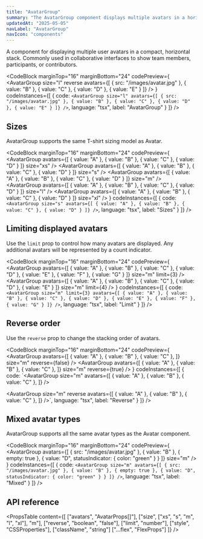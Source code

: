 ```yaml
---
title: "AvatarGroup"
summary: "The AvatarGroup component displays multiple avatars in a horizontal stack with customizable appearance and overflow handling."
updatedAt: "2025-05-05"
navLabel: "AvatarGroup"
navIcon: "components"
---
```


A component for displaying multiple user avatars in a compact, horizontal stack. Commonly used in collaborative interfaces to show team members, participants, or contributors.

<CodeBlock
  marginTop="16"
  marginBottom="24"
  codePreview={
    <AvatarGroup
      size="l"
      reverse
      avatars={[
        { src: "/images/avatar.jpg" },
        { value: "B" },
        { value: "C" },
        { value: "D" },
        { value: "E" }
      ]}
    />
  }
  codeInstances={[
    {
      code:
`<AvatarGroup
    size="l"
    avatars={[
      { src: "/images/avatar.jpg" },
      { value: "B" },
      { value: "C" },
      { value: "D" },
      { value: "E" }
    ]}
/>`,
      language: "tsx",
      label: "AvatarGroup"
    }
  ]}
/>

## Sizes

AvatarGroup supports the same T-shirt sizing model as Avatar.

<CodeBlock
  marginTop="16"
  marginBottom="24"
  codePreview={
    <Column fillWidth gap="24">
      <AvatarGroup
        avatars={[
          { value: "A" },
          { value: "B" },
          { value: "C" },
          { value: "D" }
        ]}
        size="xs"
      />
      <AvatarGroup
        avatars={[
          { value: "A" },
          { value: "B" },
          { value: "C" },
          { value: "D" }
        ]}
        size="s"
      />
      <AvatarGroup
        avatars={[
          { value: "A" },
          { value: "B" },
          { value: "C" },
          { value: "D" }
        ]}
        size="m"
      />
      <AvatarGroup
        avatars={[
          { value: "A" },
          { value: "B" },
          { value: "C" },
          { value: "D" }
        ]}
        size="l"
      />
      <AvatarGroup
        avatars={[
          { value: "A" },
          { value: "B" },
          { value: "C" },
          { value: "D" }
        ]}
        size="xl"
      />
    </Column>
  }
  codeInstances={[
    {
      code:
`<AvatarGroup
    size="s"
    avatars={[
      { value: "A" },
      { value: "B" },
      { value: "C" },
      { value: "D" }
    ]}
/>`,
      language: "tsx",
      label: "Sizes"
    }
  ]}
/>

## Limiting displayed avatars

Use the `limit` prop to control how many avatars are displayed. Any additional avatars will be represented by a count indicator.

<CodeBlock
  marginTop="16"
  marginBottom="24"
  codePreview={
    <Column fillWidth gap="24">
      <AvatarGroup
        avatars={[
          { value: "A" },
          { value: "B" },
          { value: "C" },
          { value: "D" },
          { value: "E" },
          { value: "F" },
          { value: "G" }
        ]}
        size="m"
        limit={3}
      />
      <AvatarGroup
        avatars={[
          { value: "A" },
          { value: "B" },
          { value: "C" },
          { value: "D" },
          { value: "E" }
        ]}
        size="m"
        limit={4}
      />
    </Column>
  }
  codeInstances={[
    {
      code:
`<AvatarGroup
    size="m"
    limit={3}
    avatars={[
      { value: "A" },
      { value: "B" },
      { value: "C" },
      { value: "D" },
      { value: "E" },
      { value: "F" },
      { value: "G" }
    ]}
/>`,
      language: "tsx",
      label: "Limit"
    }
  ]}
/>

## Reverse order

Use the `reverse` prop to change the stacking order of avatars.

<CodeBlock
  marginTop="16"
  marginBottom="24"
  codePreview={
    <Column fillWidth gap="24">
      <AvatarGroup
        avatars={[
          { value: "A" },
          { value: "B" },
          { value: "C" },
        ]}
        size="m"
        reverse={false}
      />
      <AvatarGroup
        avatars={[
          { value: "A" },
          { value: "B" },
          { value: "C" },
        ]}
        size="m"
        reverse={true}
      />
    </Column>
  }
  codeInstances={[
    {
      code:
`<AvatarGroup
    size="m"
    avatars={[
      { value: "A" },
      { value: "B" },
      { value: "C" },
    ]}
/>

<AvatarGroup
    size="m"
    reverse
    avatars={[
      { value: "A" },
      { value: "B" },
      { value: "C" },
    ]}
/>`,
      language: "tsx",
      label: "Reverse"
    }
  ]}
/>

## Mixed avatar types

AvatarGroup supports all the same avatar types as the Avatar component.

<CodeBlock
  marginTop="16"
  marginBottom="24"
  codePreview={
    <AvatarGroup
      avatars={[
        { src: "/images/avatar.jpg" },
        { value: "B" },
        { empty: true },
        { value: "D", statusIndicator: { color: "green" } }
      ]}
      size="m"
    />
  }
  codeInstances={[
    {
      code:
`<AvatarGroup
    size="m"
    avatars={[
      { src: "/images/avatar.jpg" },
      { value: "B" },
      { empty: true },
      { value: "D", statusIndicator: { color: "green" } }
    ]}
/>`,
      language: "tsx",
      label: "Mixed"
    }
  ]}
/>

## API reference

<PropsTable
  content={[
    ["avatars", "AvatarProps[]"],
    ["size", ["xs", "s", "m", "l", "xl"], "m"],
    ["reverse", "boolean", "false"],
    ["limit", "number"],
    ["style", "CSSProperties"],
    ["className", "string"]
    ["...flex", "FlexProps"]
  ]}
/>